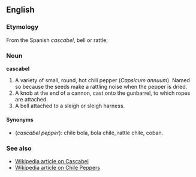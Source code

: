 ==English==
===Etymology===
From the Spanish ''cascabel'', bell or rattle;

===Noun===
'''cascabel'''

# A variety of small, round, hot chili pepper (''Capsicum annuum'').  Named so because the seeds make a rattling noise when the pepper is dried.
# A knob at the end of a cannon, cast onto the gunbarrel, to which ropes are attached.
# A bell attached to a sleigh or sleigh harness.

====Synonyms====
*(''cascabel pepper''): chile bola, bola chile, rattle chile, coban.

===See also===
*[[w:Cascabel|Wikipedia article on Cascabel]]
*[[w:Chile_pepper|Wikipedia article on Chile Peppers]]